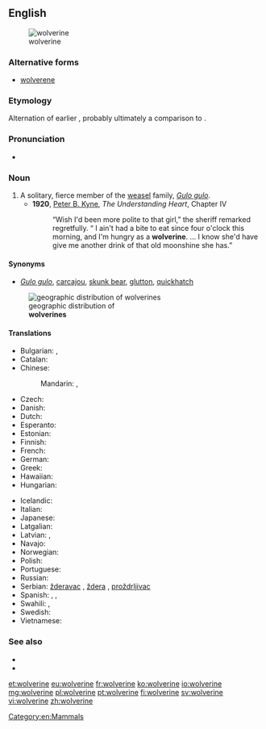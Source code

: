 {{also|Wolverine}}
==English==
[[Image:Wolverine.jpg|thumb|wolverine]]
===Alternative forms===
* [[wolverene]]

===Etymology===
Alternation of earlier {{term|wolvering|lang=en}}, probably ultimately a comparison to {{term|wolf|lang=en}}.

===Pronunciation===
* {{IPA|/ˈwʊlvəˌriːn/|/ˈwɒlvəˌriːn/}}

===Noun===
{{en-noun}}

# A solitary, fierce member of the [[weasel]] family, ''[[Gulo gulo]]''.
#* '''1920''', [[w:Peter B. Kyne|Peter B. Kyne]], ''The Understanding Heart'', Chapter IV
#*:“Wish I'd been more polite to that girl,” the sheriff remarked regretfully.  “ I ain't had a bite to eat since four o'clock this morning, and I'm hungry as a '''wolverine'''. … I know she'd have give me another drink of that old moonshine she has.”

====Synonyms====
* {{sense|animal}} ''[[Gulo gulo]]'', [[carcajou]], [[skunk bear]], [[glutton]], [[quickhatch]]
[[File:Gulo gulo levila.png|thumb|geographic distribution of<br>'''wolverines''']]
====Translations====
{{trans-top|''Gulo gulo''}}
* Bulgarian: {{t-|bg|росомаха|f}}, {{t+|bg|лакомец|f}}
* Catalan: {{t-|ca|golut|m}}
* Chinese:
*: Mandarin: {{t-|cmn|狼獾|tr=lánghuān|sc=Hani}}, {{t-|cmn|貂熊|tr=diāoxióng|sc=Hani}}
* Czech: {{t-|cs|rosomák|m}}
* Danish: {{t-|da|jærv|c}}
* Dutch: {{t+|nl|veelvraat}}
* Esperanto: {{t-|eo|gulo}}
* Estonian: {{t-|et|ahm}}
* Finnish: {{t+|fi|ahma}}
* French: {{t+|fr|glouton|m}}
* German: {{t+|de|Vielfraß|m}}
* Greek: {{t-|el|γούλβεριν|m|tr=goúlverin|sc=Grek}}
* Hawaiian: {{tø|haw|woleweline}}
* Hungarian: {{t+|hu|rozsomák}}
{{trans-mid}}
* Icelandic: {{t|is|jarfi|m}}
* Italian: {{t-|it|ghiottone|m}}
* Japanese: {{t-|ja|クズリ|tr=kuzuri|sc=Jpan}}
* Latgalian: {{tø|ltg|kņauss|tr=k'n'`äus's’}}
* Latvian: {{t-|lv|āmrija}}, {{t-|lv|tinis}}
* Navajo: {{tø|nv|niłchiis}}
* Norwegian: {{t+|no|jerv|m}}
* Polish: {{t+|pl|rosomak|m}}
* Portuguese: {{t-|pt|carcaju|m}}
* Russian: {{t+|ru|росомаха|f|tr=rosomáxa}}
* Serbian: [[žderavac]] {{m}}, [[ždera]] {{f}}, [[proždrljivac]] {{m}}
* Spanish: {{t+|es|glotón|m}}, {{t-|es|carcayú|m}}, {{t+|es|comadreja|f}}
* Swahili: {{t-|sw|fisi-milima}}, {{t-|sw|wolverini}}
* Swedish: {{t+|sv|järv|c}}
* Vietnamese: {{t-|vi|chồn Gulo}}
{{trans-bottom}}
===See also===
* {{pedia}}
* {{specieslite|Gulo gulo}}
[[Category:en:Mammals]]

[[et:wolverine]]
[[eu:wolverine]]
[[fr:wolverine]]
[[ko:wolverine]]
[[io:wolverine]]
[[mg:wolverine]]
[[pl:wolverine]]
[[pt:wolverine]]
[[fi:wolverine]]
[[sv:wolverine]]
[[vi:wolverine]]
[[zh:wolverine]]